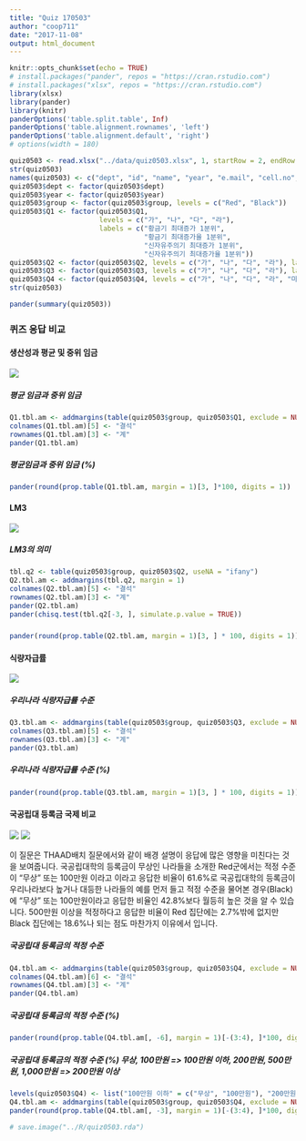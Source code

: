 ```yaml
---
title: "Quiz 170503"
author: "coop711"
date: "2017-11-08"
output: html_document
---
```


```r
knitr::opts_chunk$set(echo = TRUE)
# install.packages("pander", repos = "https://cran.rstudio.com")
# install.packages("xlsx", repos = "https://cran.rstudio.com")
library(xlsx)
library(pander)
library(knitr)
panderOptions('table.split.table', Inf)
panderOptions('table.alignment.rownames', 'left')
panderOptions('table.alignment.default', 'right')
# options(width = 180)
```

```r
quiz0503 <- read.xlsx("../data/quiz0503.xlsx", 1, startRow = 2, endRow = 161, colIndex = c(3:7, 9:14), colClasses = c(rep("character", 11)), stringsAsFactors = FALSE)
str(quiz0503)
names(quiz0503) <- c("dept", "id", "name", "year", "e.mail", "cell.no", "Q1", "Q2", "Q3", "Q4", "group")
quiz0503$dept <- factor(quiz0503$dept)
quiz0503$year <- factor(quiz0503$year)
quiz0503$group <- factor(quiz0503$group, levels = c("Red", "Black"))
quiz0503$Q1 <- factor(quiz0503$Q1, 
                      levels = c("가", "나", "다", "라"), 
                      labels = c("황금기 최대증가 1분위", 
                                 "황금기 최대증가율 1분위", 
                                 "신자유주의기 최대증가 1분위", 
                                 "신자유주의기 최대증가율 1분위"))
quiz0503$Q2 <- factor(quiz0503$Q2, levels = c("가", "나", "다", "라"), labels = c("10억", "20억", "25억", "30억"))
quiz0503$Q3 <- factor(quiz0503$Q3, levels = c("가", "나", "다", "라"), labels = c("100%", "75%", "50%", "25%"))
quiz0503$Q4 <- factor(quiz0503$Q4, levels = c("가", "나", "다", "라", "마"), labels = c("무상", "100만원", "200만원", "500만원", "1,000만원"))
str(quiz0503)
```

```r
pander(summary(quiz0503))
```

### 퀴즈 응답 비교

#### 생산성과 평균 및 중위 임금

![](../pics/Quiz170503_Q1.png)

##### 평균 임금과 중위 임금

```r
Q1.tbl.am <- addmargins(table(quiz0503$group, quiz0503$Q1, exclude = NULL), margin = 1)
colnames(Q1.tbl.am)[5] <- "결석"
rownames(Q1.tbl.am)[3] <- "계"
pander(Q1.tbl.am)
```

##### 평균임금과 중위 임금 (%)

```r
pander(round(prop.table(Q1.tbl.am, margin = 1)[3, ]*100, digits = 1))
```

#### LM3

![](../pics/Quiz170503_Q2.png)

##### LM3의 의미

```r
tbl.q2 <- table(quiz0503$group, quiz0503$Q2, useNA = "ifany")
Q2.tbl.am <- addmargins(tbl.q2, margin = 1)
colnames(Q2.tbl.am)[5] <- "결석"
rownames(Q2.tbl.am)[3] <- "계"
pander(Q2.tbl.am)
pander(chisq.test(tbl.q2[-3, ], simulate.p.value = TRUE))
```

##### 

```r
pander(round(prop.table(Q2.tbl.am, margin = 1)[3, ] * 100, digits = 1))
```

#### 식량자급률

![](../pics/Quiz170503_Q3.png)

##### 우리나라 식량자급률 수준

```r
Q3.tbl.am <- addmargins(table(quiz0503$group, quiz0503$Q3, exclude = NULL), margin = 1)
colnames(Q3.tbl.am)[5] <- "결석"
rownames(Q3.tbl.am)[3] <- "계"
pander(Q3.tbl.am)
```

##### 우리나라 식량자급률 수준 (%)

```r
pander(round(prop.table(Q3.tbl.am, margin = 1)[3, ] * 100, digits = 1))
```

#### 국공립대 등록금 국제 비교

![](../pics/Quiz170503_Q4_Red.png)
![](../pics/Quiz170503_Q4_Black.png)

이 질문은 THAAD배치 질문에서와 같이 배경 설명이 응답에 많은 영향을 미친다는 것을 보여줍니다. 국공립대학의 등록금이 무상인 나라들을 소개한 Red군에서는 적정 수준이 "무상" 또는 100만원 이라고 이라고 응답한 비율이 61.6%로 국공립대학의 등록금이 우리나라보다 높거나 대등한 나라들의 예를 먼저 들고 적정 수준을 물어본 경우(Black)에 "무상" 또는 100만원이라고 응답한 비율인 42.8%보다 월등히 높은 것을 알 수 있습니다. 500만원 이상을 적정하다고 응답한 비율이 Red 집단에는 2.7%밖에 없지만 Black 집단에는 18.6%나 되는 점도 마찬가지 이유에서 입니다.

##### 국공립대 등록금의 적정 수준

```r
Q4.tbl.am <- addmargins(table(quiz0503$group, quiz0503$Q4, exclude = NULL), margin = 1)
colnames(Q4.tbl.am)[6] <- "결석"
rownames(Q4.tbl.am)[3] <- "계"
pander(Q4.tbl.am)
```

##### 국공립대 등록금의 적정 수준 (%)

```r
pander(round(prop.table(Q4.tbl.am[, -6], margin = 1)[-(3:4), ]*100, digits = 1))
```

##### 국공립대 등록금의 적정 수준 (%) 무상, 100만원 => 100만원 이하, 200만원, 500만원, 1,000만원 => 200만원 이상

```r
levels(quiz0503$Q4) <- list("100만원 이하" = c("무상", "100만원"), "200만원 이상" = c("200만원", "500만원", "1,000만원"))
Q4.tbl.am <- addmargins(table(quiz0503$group, quiz0503$Q4, exclude = NULL), margin = 1)
pander(round(prop.table(Q4.tbl.am[, -3], margin = 1)[-(3:4), ]*100, digits = 1))
```

```r
# save.image("../R/quiz0503.rda")
```